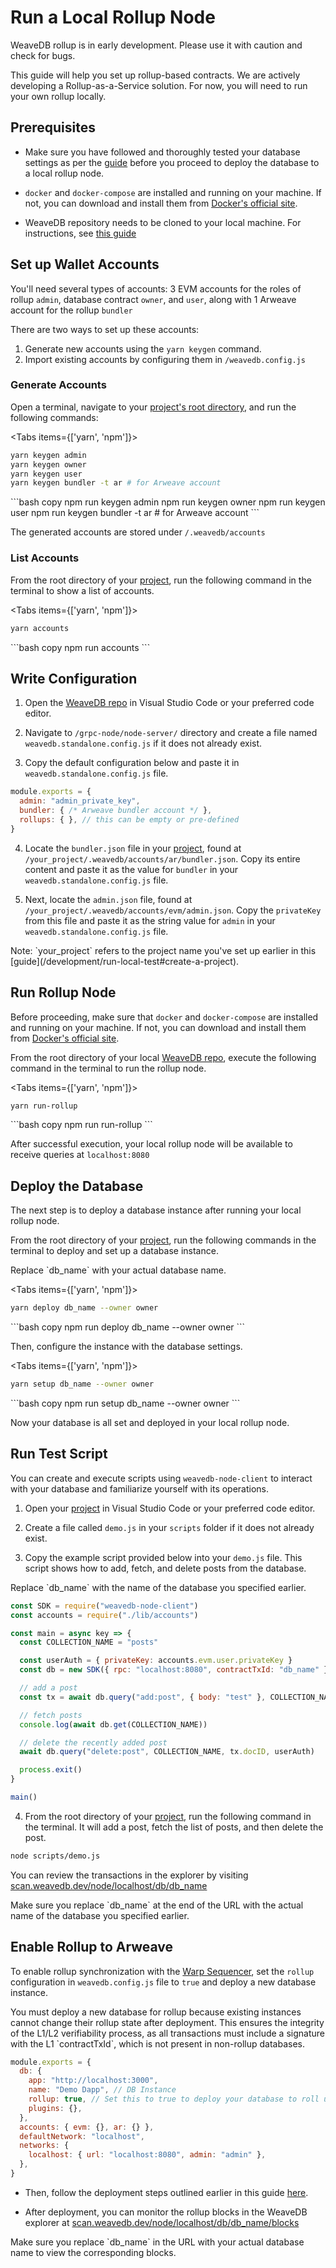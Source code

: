 
# Run a Local Rollup Node

<Callout type="warning" emoji="⚠️">
WeaveDB rollup is in early development. Please use it with caution and check for bugs.
</Callout>

This guide will help you set up rollup-based contracts. We are actively developing a Rollup-as-a-Service solution. For now, you will need to run your own rollup locally.

## Prerequisites

- Make sure you have followed and thoroughly tested your database settings as per the [guide](/development/run-local-test) before you proceed to deploy the database to a local rollup node.

- `docker` and `docker-compose` are installed and running on your machine. If not, you can download and install them from [Docker's official site](https://docs.docker.com/get-docker).

- WeaveDB repository needs to be cloned to your local machine. For instructions, see [this guide](/development/clone-the-repo)

## Set up Wallet Accounts

You'll need several types of accounts: 3 EVM accounts for the roles of rollup `admin`, database contract `owner`, and `user`, along with 1 Arweave account for the rollup `bundler`

There are two ways to set up these accounts:

1. Generate new accounts using the `yarn keygen` command.
2. Import existing accounts by configuring them in `/weavedb.config.js`

### Generate Accounts

Open a terminal, navigate to your [project's root directory](/development/run-local-test#create-a-project), and run the following commands:

<Tabs items={['yarn', 'npm']}>
  <Tab>
  ```bash copy
yarn keygen admin
yarn keygen owner
yarn keygen user
yarn keygen bundler -t ar # for Arweave account
  ```
  </Tab>
  <Tab>
  ```bash copy
npm run keygen admin
npm run keygen owner
npm run keygen user
npm run keygen bundler -t ar # for Arweave account
  ```
  </Tab>
</Tabs>

The generated accounts are stored under `/.weavedb/accounts`

### List Accounts

From the root directory of your [project](/development/run-local-test#create-a-project), run the following command in the terminal to show a list of accounts.

<Tabs items={['yarn', 'npm']}>
  <Tab>
  ```bash copy
yarn accounts
  ```
  </Tab>
  <Tab>
  ```bash copy
npm run accounts
  ```
  </Tab>
</Tabs>

## Write Configuration

1. Open the [WeaveDB repo](/development/clone-the-repo) in Visual Studio Code or your preferred code editor.

2. Navigate to `/grpc-node/node-server/` directory and create a file named `weavedb.standalone.config.js` if it does not already exist.

3. Copy the default configuration below and paste it in `weavedb.standalone.config.js` file.

```js copy filename="/grpc-node/node-server/weavedb.standalone.config.js"
module.exports = {
  admin: "admin_private_key",
  bundler: { /* Arweave bundler account */ },
  rollups: { }, // this can be empty or pre-defined
}
```

4. Locate the `bundler.json` file in your [project](/development/run-local-test#create-a-project), found at `/your_project/.weavedb/accounts/ar/bundler.json`. Copy its entire content and paste it as the value for `bundler` in your `weavedb.standalone.config.js` file.

5. Next, locate the `admin.json` file, found at `/your_project/.weavedb/accounts/evm/admin.json`. Copy the `privateKey` from this file and paste it as the string value for `admin` in your `weavedb.standalone.config.js` file.

<Callout type="info" emoji="💡">
Note: `your_project` refers to the project name you've set up earlier in this [guide](/development/run-local-test#create-a-project).
</Callout>

## Run Rollup Node

Before proceeding, make sure that `docker` and `docker-compose` are installed and running on your machine. If not, you can download and install them from [Docker's official site](https://docs.docker.com/get-docker).

From the root directory of your local [WeaveDB repo](/development/clone-the-repo), execute the following command in the terminal to run the rollup node.


<Tabs items={['yarn', 'npm']}>
  <Tab>
  ```bash copy
yarn run-rollup
  ```
  </Tab>
  <Tab>
  ```bash copy
npm run run-rollup
  ```
  </Tab>
</Tabs>

After successful execution, your local rollup node will be available to receive queries at `localhost:8080`

## Deploy the Database

The next step is to deploy a database instance after running your local rollup node.

From the root directory of your [project](/development/run-local-test#create-a-project), run the following commands in the terminal to deploy and set up a database instance.

<Callout type="info" emoji="💡">
Replace `db_name` with your actual database name.
</Callout>


<Tabs items={['yarn', 'npm']}>
  <Tab>
  ```bash copy
yarn deploy db_name --owner owner
  ```
  </Tab>
  <Tab>
  ```bash copy
npm run deploy db_name --owner owner
  ```
  </Tab>
</Tabs>

Then, configure the instance with the database settings.

<Tabs items={['yarn', 'npm']}>
  <Tab>
  ```bash copy
yarn setup db_name --owner owner
  ```
  </Tab>
  <Tab>
  ```bash copy
npm run setup db_name --owner owner
  ```
  </Tab>
</Tabs>

Now your database is all set and deployed in your local rollup node.

## Run Test Script

You can create and execute scripts using `weavedb-node-client` to interact with your database and familiarize yourself with its operations.

1. Open your [project](/development/run-local-test#create-a-project) in Visual Studio Code or your preferred code editor.

2. Create a file called `demo.js` in your `scripts` folder if it does not already exist.

3. Copy the example script provided below into your `demo.js` file. This script shows how to add, fetch, and delete posts from the database.

<Callout type="info" emoji="💡">
Replace `db_name` with the name of the database you specified earlier.
</Callout>

```js copy filename="/scripts/demo.js"
const SDK = require("weavedb-node-client")
const accounts = require("./lib/accounts")

const main = async key => {
  const COLLECTION_NAME = "posts"

  const userAuth = { privateKey: accounts.evm.user.privateKey }
  const db = new SDK({ rpc: "localhost:8080", contractTxId: "db_name" })

  // add a post
  const tx = await db.query("add:post", { body: "test" }, COLLECTION_NAME, userAuth)

  // fetch posts
  console.log(await db.get(COLLECTION_NAME))

  // delete the recently added post
  await db.query("delete:post", COLLECTION_NAME, tx.docID, userAuth)

  process.exit()
}

main()
```

4. From the root directory of your [project](/development/run-local-test#create-a-project), run the following command in the terminal. It will add a post, fetch the list of posts, and then delete the post.

```bash copy
node scripts/demo.js
```

You can review the transactions in the explorer by visiting [scan.weavedb.dev/node/localhost/db/db_name](http://scan.weavedb.dev/node/localhost/db/db_name)

<Callout type="info" emoji="💡">
Make sure you replace `db_name` at the end of the URL with the actual name of the database you specified earlier.
</Callout>

## Enable Rollup to Arweave

To enable rollup synchronization with the [Warp Sequencer](https://academy.warp.cc/docs/sdk/advanced/bundled-interaction), set the `rollup` configuration in `weavedb.config.js` file to `true` and deploy a new database instance.

<Callout type="warning" emoji="⚠️">
You must deploy a new database for rollup because existing instances cannot change their rollup state after deployment.
This ensures the integrity of the L1/L2 verifiability process, as all transactions must include a signature with the L1 `contractTxId`, which is not present in non-rollup databases.
</Callout>

```js copy filename="/weavedb.config.js"
module.exports = {
  db: {
    app: "http://localhost:3000",
    name: "Demo Dapp", // DB Instance
    rollup: true, // Set this to true to deploy your database to roll up to the Layer 1 Warp contract
	plugins: {},
  },
  accounts: { evm: {}, ar: {} },
  defaultNetwork: "localhost",
  networks: {
    localhost: { url: "localhost:8080", admin: "admin" },
  },
}
```
- Then, follow the deployment steps outlined earlier in this guide [here](/rollup-node/run-rollup-node#deploy-the-database).

- After deployment, you can monitor the rollup blocks in the WeaveDB explorer at [scan.weavedb.dev/node/localhost/db/db_name/blocks](https://scan.weavedb.dev/node/localhost/db/db_name_prod/blocks)

<Callout type="info" emoji="💡">
Make sure you replace `db_name` in the URL with your actual database name to view the corresponding blocks.
</Callout>